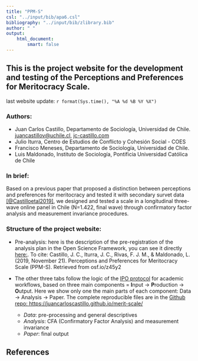 ```yaml
---
title: "PPM-S"
csl: "../input/bib/apa6.csl"
bibliography: "../input/bib/zlibrary.bib"
author: " "
output:
    html_document:
        smart: false
---
```





## This is the project website for the development and testing of the Perceptions and Preferences for Meritocracy Scale.

last website update: `r format(Sys.time(), "%A %d %B %Y %X")`

### Authors:

- Juan Carlos Castillo, Departamento de Sociología, Universidad de Chile. [juancastillov@uchile.cl](juancastillov@uchile.cl), [jc-castillo.com](http://jc-castillo.com/)
- Julio Iturra, Centro de Estudios de Conflicto y Cohesión Social - COES
- Francisco Meneses, Departamento de Sociología, Universidad de Chile.
- Luis Maldonado, Instituto de Sociología, Pontificia Universidad Católica de Chile

### In brief:

Based on a previous paper that proposed a distinction between perceptions and preferences for meritocracy and tested it with secondary survet data [[@Castilloetal2019]](http://revintsociologia.revistas.csic.es/index.php/revintsociologia/article/view/1017), we designed and tested a scale in a longitudinal three-wave online panel in Chile (N=1.422, final wave) through confirmatory factor analysis and measurement invariance procedures.


### Structure of the project website:

- Pre-analysis: here is the description of the pre-registration of the analysis plan in the Open Science Framework, you can see it directly [here:](https://osf.io/z45y2). To cite: Castillo, J. C., Iturra, J. C., Rivas, F. J. M., & Maldonado, L. (2019, November 21). Perceptions and Preferences for Meritocracy Scale  (PPM-S). Retrieved from osf.io/z45y2

- The other three tabs follow the logic of the [IPO protocol](https://github.com/juancarloscastillo/ipo) for academic workflows, based on three main components = **I**nput -> **P**roduction -> **O**utput. Here we show only one the main parts of each component: Data -> Analysis -> Paper. The complete reproducible files are in the [Github repo: https://juancarloscastillo.github.io/merit-scale/](https://juancarloscastillo.github.io/merit-scale/)

  - _Data_: pre-processing and general descriptives
  - _Analysis_: CFA (Confirmatory Factor Analysis) and measurement invariance
  - _Paper_: final output


## References
